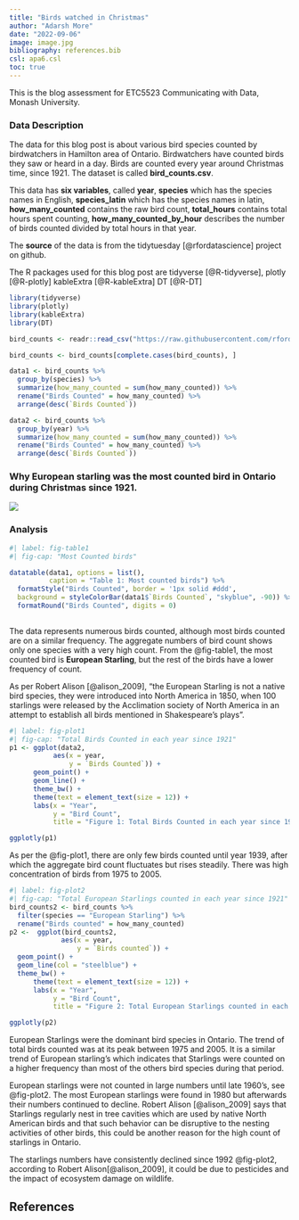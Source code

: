 ```yaml
---
title: "Birds watched in Christmas"
author: "Adarsh More"
date: "2022-09-06"
image: image.jpg
bibliography: references.bib
csl: apa6.csl
toc: true
---
```


This is the blog assessment for ETC5523 Communicating with Data, Monash University.

### Data Description

 The data for this blog post is about various bird species counted by birdwatchers in Hamilton area of Ontario. Birdwatchers have counted birds they saw or heard in a day. Birds are counted every year around Christmas time, since 1921. The dataset is called **bird_counts.csv**. 
 
 This data has **six variables**, called **year**, **species** which has the species names in English, **species_latin** which has the species names in latin, **how_many_counted** contains the raw bird count, **total_hours** contains total hours spent counting, **how_many_counted_by_hour** describes the number of birds counted divided by total hours in that year.

The **source** of the data is from the tidytuesday [@rfordatascience] project on github.

The R packages used for this blog post are 
 tidyverse [@R-tidyverse], 
 plotly [@R-plotly]
 kableExtra [@R-kableExtra]
 DT [@R-DT]


```r
library(tidyverse)
library(plotly)
library(kableExtra)
library(DT)
```

```r
bird_counts <- readr::read_csv("https://raw.githubusercontent.com/rfordatascience/tidytuesday/master/data/2019/2019-06-18/bird_counts.csv")

bird_counts <- bird_counts[complete.cases(bird_counts), ]
```

```r
data1 <- bird_counts %>% 
  group_by(species) %>%
  summarize(how_many_counted = sum(how_many_counted)) %>%
  rename("Birds Counted" = how_many_counted) %>% 
  arrange(desc(`Birds Counted`)) 
```

```r
data2 <- bird_counts %>% 
  group_by(year) %>%
  summarize(how_many_counted = sum(how_many_counted)) %>%
  rename("Birds Counted" = how_many_counted) %>% 
  arrange(desc(`Birds Counted`))
```


### Why European starling was the most counted bird in Ontario during Christmas since 1921.  

![](image.jpg)


### Analysis

```r
#| label: fig-table1
#| fig-cap: "Most Counted birds" 

datatable(data1, options = list(),
          caption = "Table 1: Most counted birds") %>% 
  formatStyle("Birds Counted", border = '1px solid #ddd',
  background = styleColorBar(data1$`Birds Counted`, "skyblue", -90)) %>% 
  formatRound("Birds Counted", digits = 0)
              
```


The data represents numerous birds counted, although most birds counted are on a similar frequency. The aggregate numbers of bird count shows only one species with a very high count. From the @fig-table1, the most counted bird is **European Starling**, but the rest of the birds have a lower frequency of count.


As per Robert Alison [@alison_2009], "the European Starling is not a native bird species, they were introduced into North America in 1850, when 100 starlings were released by the Acclimation society of North America in an attempt to establish all birds mentioned in Shakespeare's plays".


```r
#| label: fig-plot1
#| fig-cap: "Total Birds Counted in each year since 1921"
p1 <- ggplot(data2,
           aes(x = year,
               y = `Birds Counted`)) +
      geom_point() +
      geom_line() +
      theme_bw() +
      theme(text = element_text(size = 12)) +
      labs(x = "Year",
           y = "Bird Count",
           title = "Figure 1: Total Birds Counted in each year since 1921")

ggplotly(p1)
```

As per the @fig-plot1, there are only few birds counted until year 1939, after which the aggregate bird count fluctuates but rises steadily. There was high concentration of birds from 1975 to 2005.


```r
#| label: fig-plot2
#| fig-cap: "Total European Starlings counted in each year since 1921"
bird_counts2 <- bird_counts %>% 
  filter(species == "European Starling") %>% 
  rename("Birds counted" = how_many_counted)
p2 <-  ggplot(bird_counts2,
             aes(x = year,
                 y = `Birds counted`)) +
  geom_point() +
  geom_line(col = "steelblue") +
  theme_bw() +
      theme(text = element_text(size = 12)) +
      labs(x = "Year",
           y = "Bird Count",
           title = "Figure 2: Total European Starlings counted in each year")

ggplotly(p2)
```


European Starlings were the dominant bird species in Ontario. The trend of total birds counted was at its peak between 1975 and 2005. It is a similar trend of European starling's which indicates that Starlings were counted on a higher frequency than most of the others bird species during that period.

European starlings were not counted in large numbers until late 1960's, see @fig-plot2. The most European starlings were found in 1980 but afterwards their numbers continued to decline. Robert Alison [@alison_2009] says that Starlings regularly nest in tree cavities which are used by native North American birds and that such behavior can be disruptive to the nesting activities of other birds, this could be another reason for the high count of starlings in Ontario.

The starlings numbers have consistently declined since 1992 @fig-plot2, according to Robert Alison[@alison_2009], it could be due to pesticides and the impact of ecosystem damage on wildlife.







## References
